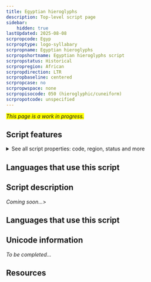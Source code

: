 ```yaml
---
title: Egyptian hieroglyphs
description: Top-level script page
sidebar:
    hidden: true
lastUpdated: 2025-08-08
scrpropcode: Egyp
scrproptype: logo-syllabary
scrpropname: Egyptian hieroglyphs
scrpropshortname: Egyptian hieroglyphs script
scrpropstatus: Historical
scrpropregion: African
scrpropdirection: LTR
scrpropbaseline: centered
scrpropcase: no
scrpropwspace: none
scrpropisocode: 050 (hieroglyphic/cuneiform)
scrpropotcode: unspecified
---
```


<span style='background-color:yellow'>_This page is a work in progress._</span>


## Script features

<details>
<summary> See all script properties: code, region, status and more</summary>
<ScriptInfo />
</details>

## Languages that use this script

<WsList script='Egyp' wsMax='5' />

## Script description

_Coming soon..._>

## Languages that use this script

<WsList script='Egyp' wsMax='5' />

## Unicode information

_To be completed..._

## Resources

<ScriptResources detailSummary='seemore' />

